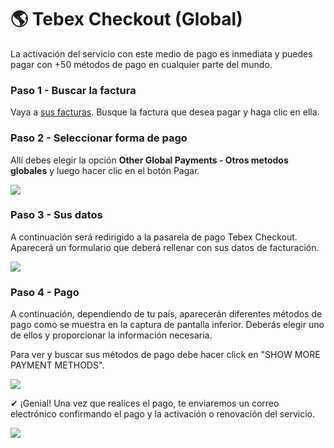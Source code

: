 # 🌎 Tebex Checkout (Global)


<Callout>
La activación del servicio con este medio de pago es inmediata y puedes pagar con +50 métodos de pago en cualquier parte del mundo.
</Callout>

<Steps>

### Paso 1 - Buscar la factura
Vaya a [sus facturas](https://billing.vexyhost.com/clientarea.php?action=invoices). Busque la factura que desea pagar y haga clic en ella.

### Paso 2 - Seleccionar forma de pago
Allí debes elegir la opción **Other Global Payments - Otros metodos globales** y luego hacer clic en el botón Pagar.

![](https://i.imgur.com/bitysUg.png)

### Paso 3 - Sus datos
A continuación será redirigido a la pasarela de pago Tebex Checkout. Aparecerá un formulario que deberá rellenar con sus datos de facturación.

![](https://i.imgur.com/wJ7uuvo.png)

### Paso 4 - Pago
A continuación, dependiendo de tu país, aparecerán diferentes métodos de pago como se muestra en la captura de pantalla inferior. Deberás elegir uno de ellos y proporcionar la información necesaria.


<Callout type="info">
Para ver y buscar sus métodos de pago debe hacer click en "SHOW MORE PAYMENT METHODS".
</Callout>

![](https://i.imgur.com/UPN288H.png)

</Steps>

✔ ¡Genial! Una vez que realices el pago, te enviaremos un correo electrónico confirmando el pago y la activación o renovación del servicio.

![](https://i.imgur.com/j3YYE2a.png)

